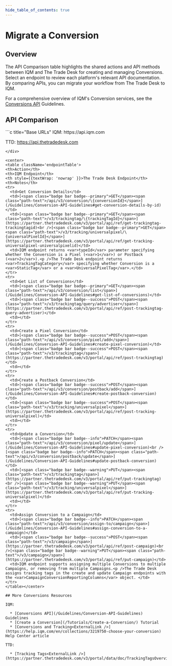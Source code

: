 ```yaml
---
hide_table_of_contents: true
---
```



# Migrate a Conversion

## Overview

The API Comparison table highlights the shared actions and API methods between IQM and The Trade Desk for creating and managing Conversions. Select an endpoint to review each platform's relevant API documentation. By comparing APIs, you can migrate your workflow from The Trade Desk to IQM.

For a comprehensive overview of IQM's Conversion services, see the [Conversions API](/Guidelines/Conversion-API-Guidelines) Guidelines.

## API Comparison

<div class="smallTable">
```c title="Base URLs"
  IQM: https://api.iqm.com
  
  TTD: https://api.thetradedesk.com
```
</div>

<center>
<table className='endpointTable'>
<th>Action</th>
<th>IQM Endpoint</th>
<th style={{textWrap: 'nowrap' }}>The Trade Desk Endpoint</th>
<th>Notes</th>
<tr>
  <td>Get Conversion Details</td>
  <td>[<span class="badge bar badge--primary">GET</span><span class="path-text">/api/v3/conversion/\{conversionId}</span>](/Guidelines/Conversion-API-Guidelines#get-conversion-details-by-id)</td>
  <td>[<span class="badge bar badge--primary">GET</span><span class="path-text">/v3/trackingtag/\{trackingTagId}</span>](https://partner.thetradedesk.com/v3/portal/api/ref/get-trackingtag-trackingtagid)<br />[<span class="badge bar badge--primary">GET</span><span class="path-text">/v3/tracking/universalpixel/\{universalPixelId}</span>](https://partner.thetradedesk.com/v3/portal/api/ref/get-tracking-universalpixel-universalpixelid)</td>
  <td>IQM endpoint returns <var>typeId</var> parameter specifying whether the Conversion is a Pixel (<var>1</var>) or Postback (<var>2</var>).<p />The Trade Desk endpoint returns <var>TrackingTagCategory</var> specifying whether Conversion is a <var>StaticTag</var> or a <var>UniversalPixelTag</var>.</td>
</tr>
<tr>
  <td>Get List of Conversions</td>
  <td>[<span class="badge bar badge--primary">GET</span><span class="path-text">/api/v3/conversion/list</span>](/Guidelines/Conversion-API-Guidelines#get-list-of-conversions)</td>
  <td>[<span class="badge bar badge--success">POST</span><span class="path-text">/v3/trackingtag/query/advertiser</span>](https://partner.thetradedesk.com/v3/portal/api/ref/post-trackingtag-query-advertiser)</td>
  <td></td>
</tr>
<tr>
  <td>Create a Pixel Conversion</td>
  <td>[<span class="badge bar badge--success">POST</span><span class="path-text">/api/v3/conversion/pixel/add</span>](/Guidelines/Conversion-API-Guidelines#create-pixel-conversion)</td>
  <td>[<span class="badge bar badge--success">POST</span><span class="path-text">/v3/trackingtag</span>](https://partner.thetradedesk.com/v3/portal/api/ref/post-trackingtag)</td>
  <td></td>
</tr>
<tr>
  <td>Create a Postback Conversion</td>
  <td>[<span class="badge bar badge--success">POST</span><span class="path-text">/api/v3/conversion/postback/add</span>](/Guidelines/Conversion-API-Guidelines#create-postback-conversion)</td>
  <td>[<span class="badge bar badge--success">POST</span><span class="path-text">/v3/tracking/universalpixel</span>](https://partner.thetradedesk.com/v3/portal/api/ref/post-tracking-universalpixel)</td>
  <td></td>
</tr>
<tr>
  <td>Update a Conversion</td>
  <td>[<span class="badge bar badge--info">PATCH</span><span class="path-text">/api/v3/conversion/pixel/update</span>](/Guidelines/Conversion-API-Guidelines#update-pixel-conversion)<br />[<span class="badge bar badge--info">PATCH</span><span class="path-text">/api/v3/conversion/postback/update</span>](/Guidelines/Conversion-API-Guidelines#update-postback-conversion)</td>
  <td>[<span class="badge bar badge--warning">PUT</span><span class="path-text">/v3/trackingtag</span>](https://partner.thetradedesk.com/v3/portal/api/ref/put-trackingtag)<br />[<span class="badge bar badge--warning">PUT</span><span class="path-text">/v3/tracking/universalpixel</span>](https://partner.thetradedesk.com/v3/portal/api/ref/put-tracking-universalpixel)</td>
  <td></td>
</tr>
<tr>
  <td>Assign Conversion to a Campaign</td>
  <td>[<span class="badge bar badge--info">PATCH</span><span class="path-text">/api/v3/conversion/assign-to/campaign</span>](/Guidelines/Conversion-API-Guidelines#assign-conversion-to-a-campaign)</td>
  <td>[<span class="badge bar badge--success">POST</span><span class="path-text">/v3/campaign</span>](https://partner.thetradedesk.com/v3/portal/api/ref/post-campaign)<br />[<span class="badge bar badge--warning">PUT</span><span class="path-text">/v3/campaign</span>](https://partner.thetradedesk.com/v3/portal/api/ref/put-campaign)</td>
  <td>IQM endpoint supports assigning multiple Conversions to multiple Campaigns, or removing from multiple Campaigns.<p />The Trade Desk assigns tracking tags in the create and update Campaign endpoints with the <var>CampaignConversionReportingColumns</var> object. </td>
</tr>
</table></center>

## More Conversions Resources

IQM:

  * [Conversions API](/Guidelines/Conversion-API-Guidelines) Guidelines
  * [Create a Conversion](/Tutorials/Create-a-Conversion/) Tutorial
  * [Conversions and Tracking<ExternalLink />](https://help.iqm.com/en/collections/3219750-choose-your-conversion) Help Center article

TTD: 

  * [Tracking Tags<ExternalLink />](https://partner.thetradedesk.com/v3/portal/data/doc/TrackingTagsOverview)